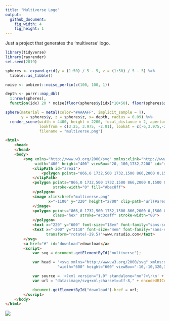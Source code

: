 ```yaml
---
title: "Multiverse Logo"
output:
  github_document:
    fig_width: 4
    fig_height: 1
---
```


Just a project that generates the 'multiverse' logo.

```r
library(tidyverse)
library(rayrender)
set.seed(2019)

spheres <- expand.grid(y = (1:50) / 5 - 5, z = (1:50) / 5 - 5) %>%
  tibble::as_tibble()

noise <- ambient::noise_perlin(c(100, 100, 1))

depth <- purrr::map_dbl(
  1:nrow(spheres),
  function(idx) 20 * noise[floor(spheres$y[idx]*10+50), floor(spheres$z[idx]*10+50), 1])

sphere(material = metal(color="#AAAAFF", implicit_sample = T),
       y = spheres$y, z = spheres$z, x= depth, radius = 0.09) %>%
  render_scene(width = 4400, height = 2200, focal_distance = 2, aperture = 0.0001,
               lookfrom = c(3.25, 3.975, -2.01), lookat = c(-6,3.975,-2.01),
               filename = "multiverse.png")
```

```html
<html>
    <head>
    </head>
    <body>
        <svg xmlns="http://www.w3.org/2000/svg" xmlns:xlink="http://www.w3.org/1999/xlink"
             width="400" height="400" viewBox="20,-100,1732,2200" id="multiverse" xml:space="preserve">
            <clipPath id="area1">
                <polygon points="866,0 1732,500 1732,1500 866,2000 0,1500 0,500"></polygon>
            </clipPath>
            <polygon points="866,0 1732,500 1732,1500 866,2000 0,1500 0,500" stroke="#e8f2ff"
                     stroke-width="0" fill="#bec8ff">
            </polygon>
            <image xlink:href="multiverse.png"
                   x="-1100" y="220" height="2700" clip-path="url(#area1)" class="" width="5400">
            </image>
            <polygon points="866,0 1732,500 1732,1500 866,2000 0,1500 0,500" fill="transparent"
                     class="hex" stroke="#c3caff" stroke-width="80">
            </polygon>
            <text x="220" y="600" font-size="18em" font-family="sans-serif" fill="white" font-weight="200">mlverse</text>
            <text x="-200" y="2110" font-size="4em" font-family="sans-serif" fill="white" font-weight="500"
                  transform="rotate(-29.5)">www.rstudio.com</text>
        </svg>
        <a href="#" id="download">download</a>
        <script>
            var svg = document.getElementById("multiverse");

            var head = '<svg xmlns="http://www.w3.org/2000/svg" xmlns:xlink="http://www.w3.org/1999/xlink" ' +
                       'width="600" height="600" viewBox="-10,-10,320,320">';

            var source = '<?xml version="1.0" standalone="no"?>\r\n' + head + svg.innerHTML + "</svg>"
            var url = "data:image/svg+xml;charset=utf-8," + encodeURIComponent(source);

            document.getElementById("download").href = url;
        </script>
    </body>
</html>
```

![](multiverse-hex.svg)